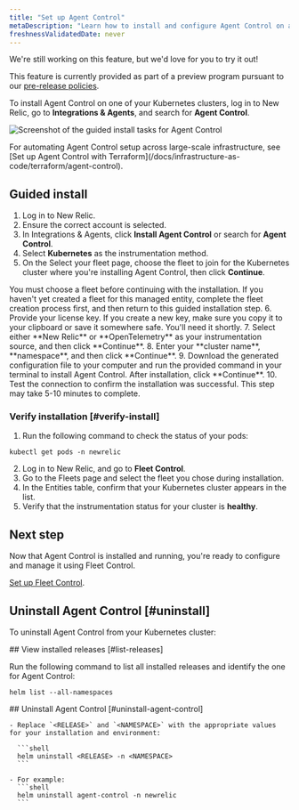 ```yaml
---
title: "Set up Agent Control"
metaDescription: "Learn how to install and configure Agent Control on a Kubernetes cluster."
freshnessValidatedDate: never
---
```


<Callout title="preview">
  We're still working on this feature, but we'd love for you to try it out!

  This feature is currently provided as part of a preview program pursuant to our [pre-release policies](/docs/licenses/license-information/referenced-policies/new-relic-pre-release-policy).
</Callout>

To install Agent Control on one of your Kubernetes clusters, log in to New Relic, go to **Integrations & Agents**, and search for **Agent Control**.

   <img
     title="Agent Control guided install"
     alt="Screenshot of the guided install tasks for Agent Control"
     src="/images/agent-control-guided-install.webp"
   />

<Callout title="tip">
  For automating Agent Control setup across large-scale infrastructure, see [Set up Agent Control with Terraform](/docs/infrastructure-as-code/terraform/agent-control).
</Callout>

## Guided install
1. Log in to New Relic. 
2. Ensure the correct account is selected.
3. In Integrations & Agents, click **Install Agent Control** or search for **Agent Control**.
4. Select **Kubernetes** as the instrumentation method.
5. On the Select your fleet page, choose the fleet to join for the Kubernetes cluster where you're installing Agent Control, then click **Continue**.
<Callout title="TIP">
    You must choose a fleet before continuing with the installation. If you haven't yet created a fleet for this managed entity, complete the fleet creation process first, and then return to this guided installation step.
</Callout>
6. Provide your license key. If you create a new key, make sure you copy it to your clipboard or save it somewhere safe. You'll need it shortly.
7. Select either **New Relic** or **OpenTelemetry** as your instrumentation source, and then click **Continue**. 
8. Enter your **cluster name**, **namespace**, and then click **Continue**.
9. Download the generated configuration file to your computer and run the provided command in your terminal to install Agent Control. After installation, click **Continue**.
10. Test the connection to confirm the installation was successful. This step may take 5-10 minutes to complete.

### Verify installation [#verify-install]

1. Run the following command to check the status of your pods:

```shell
kubectl get pods -n newrelic
```

2. Log in to New Relic, and go to **Fleet Control**.
3. Go to the Fleets page and select the fleet you chose during installation.
4. In the Entities table, confirm that your Kubernetes cluster appears in the list.
5. Verify that the instrumentation status for your cluster is **healthy**.

## Next step
Now that Agent Control is installed and running, you're ready to configure and manage it using Fleet Control.

[Set up Fleet Control](/docs/new-relic-control/fleet-control/overview).

## Uninstall Agent Control [#uninstall]
To uninstall Agent Control from your Kubernetes cluster:

<Steps>
<Step>
  ## View installed releases [#list-releases]

  Run the following command to list all installed releases and identify the one for Agent Control:

  ```shell
  helm list --all-namespaces
  ```
</Step>

  <Step>
    ## Uninstall Agent Control [#uninstall-agent-control]

    - Replace `<RELEASE>` and `<NAMESPACE>` with the appropriate values for your installation and environment:

      ```shell
      helm uninstall <RELEASE> -n <NAMESPACE>
      ```

    - For example:
      ```shell
      helm uninstall agent-control -n newrelic
      ```

 </Step>
</Steps>